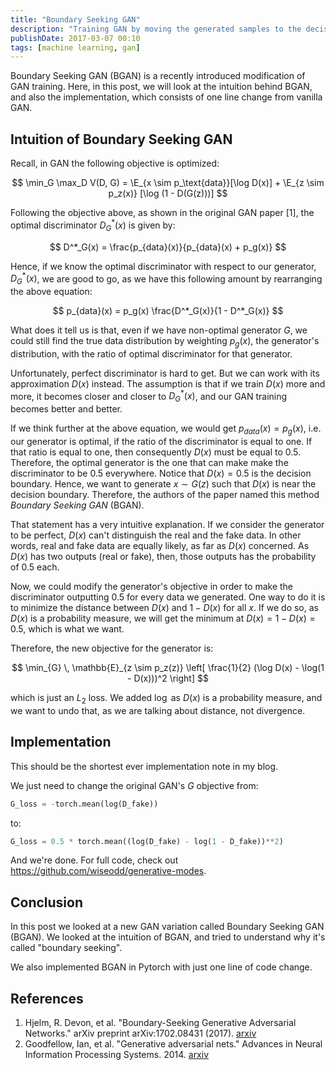 ```yaml
---
title: "Boundary Seeking GAN"
description: "Training GAN by moving the generated samples to the decision boundary."
publishDate: 2017-03-07 00:10
tags: [machine learning, gan]
---
```



Boundary Seeking GAN (BGAN) is a recently introduced modification of GAN training. Here, in this post, we will look at the intuition behind BGAN, and also the implementation, which consists of one line change from vanilla GAN.

## Intuition of Boundary Seeking GAN

Recall, in GAN the following objective is optimized:

$$
    \min_G \max_D V(D, G) = \E_{x \sim p_\text{data}}[\log D(x)] + \E_{z \sim p_z(x)} [\log (1 - D(G(z)))]
$$

Following the objective above, as shown in the original GAN paper [1], the optimal discriminator $D^*_G(x)$ is given by:

$$
D^*_G(x) = \frac{p_{data}(x)}{p_{data}(x) + p_g(x)}
$$

Hence, if we know the optimal discriminator with respect to our generator, $D^*_G(x)$, we are good to go, as we have this following amount by rearranging the above equation:

$$
p_{data}(x) = p_g(x) \frac{D^*_G(x)}{1 - D^*_G(x)}
$$

What does it tell us is that, even if we have non-optimal generator $G$, we could still find the true data distribution by weighting $p_g(x)$, the generator's distribution, with the ratio of optimal discriminator for that generator.

Unfortunately, perfect discriminator is hard to get. But we can work with its approximation $D(x)$ instead. The assumption is that if we train $D(x)$ more and more, it becomes closer and closer to $D^*_G(x)$, and our GAN training becomes better and better.

If we think further at the above equation, we would get $p_{data}(x) = p_g(x)$, i.e. our generator is optimal, if the ratio of the discriminator is equal to one. If that ratio is equal to one, then consequently $D(x)$ must be equal to $0.5$. Therefore, the optimal generator is the one that can make make the discriminator to be $0.5$ everywhere. Notice that $D(x) = 0.5$ is the decision boundary. Hence, we want to generate $x \sim G(z)$ such that $D(x)$ is near the decision boundary. Therefore, the authors of the paper named this method _Boundary Seeking GAN_ (BGAN).

That statement has a very intuitive explanation. If we consider the generator to be perfect, $D(x)$ can't distinguish the real and the fake data. In other words, real and fake data are equally likely, as far as $D(x)$ concerned. As $D(x)$ has two outputs (real or fake), then, those outputs has the probability of $0.5$ each.

Now, we could modify the generator's objective in order to make the discriminator outputting $0.5$ for every data we generated. One way to do it is to minimize the distance between $D(x)$ and $1 - D(x)$ for all $x$. If we do so, as $D(x)$ is a probability measure, we will get the minimum at $D(x) = 1 - D(x) = 0.5$, which is what we want.

Therefore, the new objective for the generator is:

$$
\min_{G} \, \mathbb{E}_{z \sim p_z(z)} \left[ \frac{1}{2} (\log D(x) - \log(1 - D(x)))^2 \right]
$$

which is just an $L_2$ loss. We added $\log$ as $D(x)$ is a probability measure, and we want to undo that, as we are talking about distance, not divergence.

## Implementation

This should be the shortest ever implementation note in my blog.

We just need to change the original GAN's $G$ objective from:

```python
G_loss = -torch.mean(log(D_fake))
```

to:

```python
G_loss = 0.5 * torch.mean((log(D_fake) - log(1 - D_fake))**2)
```

And we're done. For full code, check out https://github.com/wiseodd/generative-modes.

## Conclusion

In this post we looked at a new GAN variation called Boundary Seeking GAN (BGAN). We looked at the intuition of BGAN, and tried to understand why it's called "boundary seeking".

We also implemented BGAN in Pytorch with just one line of code change.

## References

1. Hjelm, R. Devon, et al. "Boundary-Seeking Generative Adversarial Networks." arXiv preprint arXiv:1702.08431 (2017). [arxiv](https://arxiv.org/abs/1702.08431)
2. Goodfellow, Ian, et al. "Generative adversarial nets." Advances in Neural Information Processing Systems. 2014. [arxiv](http://papers.nips.cc/paper/5423-generative-adversarial-nets.pdf)
